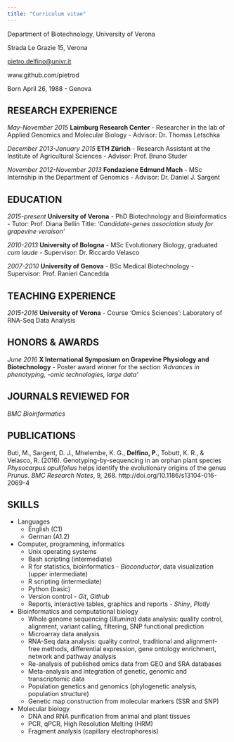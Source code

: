 ```yaml
---
title: "Curriculum vitae"
---
```


Department of Biotechnology, University of Verona

Strada Le Grazie 15, Verona

<pietro.delfino@univr.it>

www.github.com/pietrod

Born April 26, 1988 - Genova

## RESEARCH EXPERIENCE
*May-November 2015*  **Laimburg Research Center** - Researcher in the lab of Applied Genomics and Molecular Biology - Advisor: Dr. Thomas Letschka

*December 2013-January 2015*  **ETH Zürich** - Research Assistant at the Institute of Agricultural Sciences - Advisor: Prof. Bruno Studer

*November 2012-November 2013* **Fondazione Edmund Mach** - MSc Internship in the Department of Genomics - Advisor: Dr. Daniel J. Sargent

## EDUCATION
*2015-present*  **University of Verona** - PhD Biotechnology and Bioinformatics - Tutor: Prof. Diana Bellin Title: *‘Candidate-genes association study for grapevine veraison’*

*2010-2013* **University of Bologna** - MSc Evolutionary Biology, graduated *cum laude* - Supervisor: Dr. Riccardo Velasco

*2007-2010* **University of Genova** - BSc Medical Biotechnology - Supervisor: Prof. Ranieri Cancedda

## TEACHING EXPERIENCE
*2015-2016* **University of Verona** - Course 'Omics Sciences': Laboratory of RNA-Seq Data Analysis

## HONORS & AWARDS
*June 2016* **X International Symposium on Grapevine Physiology and Biotechnology** - Poster award winner for the section *‘Advances in phenotyping, -omic technologies, large data’*

## JOURNALS REVIEWED FOR
*BMC Bioinformatics*

## PUBLICATIONS
Buti, M., Sargent, D. J., Mhelembe, K. G., **Delfino, P.**, Tobutt, K. R., &amp; Velasco, R. (2016).
Genotyping-by-sequencing in an orphan plant species *Physocarpus opulifolius* helps identify the evolutionary origins of the genus *Prunus*. *BMC Research Notes*, 9, 268.
http://doi.org/10.1186/s13104-016-2069-4

## SKILLS
* Languages
    + English (C1)
    + German (A1.2)  
* Computer, programming, informatics
    + Unix operating systems
    + Bash scripting (intermediate)
    + R for statistics, bioinformatics - *Bioconductor*, data visualization (upper intermediate)
    + R scripting (intermediate)
    + Python (basic)
    + Version control - *Git*, *Github*
    + Reports, interactive tables, graphics and reports - *Shiny*, *Plotly*  
* Bioinformatics and computational biology
    + Whole genome sequencing (*Illumina*) data analysis: quality control, alignment, variant calling, filtering, SNP functional prediction
    + Microarray data analysis
    + RNA-Seq data analysis: quality control, traditional and alignment-free methods, differential expression, gene ontology enrichment, network and pathway analysis
    + Re-analysis of published omics data from GEO and SRA databases
    + Meta-analysis and integration of genetic, genomic and transcriptomic data
    + Population genetics and genomics (phylogenetic analysis, population structure)
    + Genetic map construction from molecular markers (SSR and SNP)  
* Molecular biology
    + DNA and RNA purification from animal and plant tissues
    + PCR, qPCR, High Resolution Melting (HRM)
    + Fragment analysis (capillary electrophoresis)